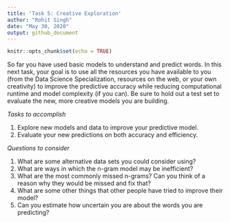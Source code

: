 ---
title: 'Task 5: Creative Exploration'
author: "Rohit Singh"
date: "May 30, 2020"
output: github_document
---

```{r setup, include=FALSE}
knitr::opts_chunk$set(echo = TRUE)
```

So far you have used basic models to understand and predict words. In this next task, your goal is to use all the resources you have available to you (from the Data Science Specialization, resources on the web, or your own creativity) to improve the predictive accuracy while reducing computational runtime and model complexity (if you can). Be sure to hold out a test set to evaluate the new, more creative models you are building.

_Tasks to accomplish_

1. Explore new models and data to improve your predictive model.
2. Evaluate your new predictions on both accuracy and efficiency.  

_Questions to consider_

1. What are some alternative data sets you could consider using?
2. What are ways in which the n-gram model may be inefficient?
3. What are the most commonly missed n-grams? Can you think of a reason why they would be missed and fix that?
4. What are some other things that other people have tried to improve their model?
5. Can you estimate how uncertain you are about the words you are predicting?